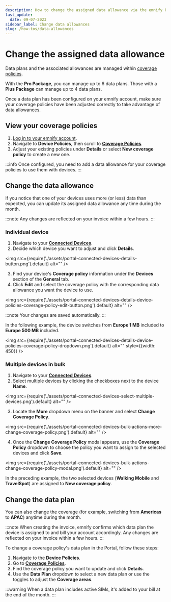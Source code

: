 ```yaml
---
description: How to change the assigned data allowance via the emnify Portal
last_update:
  date: 09-07-2023
sidebar_label: Change data allowances
slug: /how-tos/data-allowances
---
```


# Change the assigned data allowance

Data plans and the associated allowances are managed within [coverage policies](/portal/device-policies#coverage-policies).

With the **Pro Package**, you can manage up to 6 data plans.
Those with a **Plus Package** can manage up to 4 data plans.

Once a data plan has been configured on your emnify account, make sure your coverage policies have been adjusted correctly to take advantage of data allowances.

## View your coverage policies

1. [Log in to your emnify account](https://portal.emnify.com/sign).
1. Navigate to **Device Policies**, then scroll to [**Coverage Policies**](https://portal.emnify.com/device-policies#coverage-policies).
1. Adjust your existing policies under **Details** or select **New coverage policy** to create a new one.

:::info
Once configured, you need to add a data allowance for your coverage policies to use them with devices.
:::

## Change the data allowance

If you notice that one of your devices uses more (or less) data than expected, you can update its assigned data allowance any time during the month.

:::note
Any changes are reflected on your invoice within a few hours.
:::

### Individual device

1. Navigate to your [**Connected Devices**](https://portal.emnify.com/connected-devices).
2. Decide which device you want to adjust and click **Details**.

<img
  src={require('./assets/portal-connected-devices-details-button.png').default}
  alt=""
/>

3. Find your device's **Coverage policy** information under the **Devices** section of the **General** tab.
4. Click **Edit** and select the coverage policy with the corresponding data allowance you want the device to use.

<img
  src={require('./assets/portal-connected-devices-details-device-policies-coverage-policy-edit-button.png').default}
  alt=""
/>

:::note
Your changes are saved automatically.
:::

In the following example, the device switches from **Europe 1 MB** included to **Europe 500 MB** included.

<img
  src={require('./assets/portal-connected-devices-details-device-policies-coverage-policy-dropdown.png').default}
  alt=""
  style={{width: 450}}
/>

### Multiple devices in bulk

1. Navigate to your [**Connected Devices**](https://portal.emnify.com/connected-devices).
2. Select multiple devices by clicking the checkboxes next to the device **Name**.

<img
  src={require('./assets/portal-connected-devices-select-multiple-devices.png').default}
  alt=""
/>

3. Locate the **More** dropdown menu on the banner and select **Change Coverage Policy**.

<img
  src={require('./assets/portal-connected-devices-bulk-actions-more-change-coverage-policy.png').default}
  alt=""
/>

4. Once the **Change Coverage Policy** modal appears, use the **Coverage Policy** dropdown to choose the policy you want to assign to the selected devices and click **Save**.

<img
  src={require('./assets/portal-connected-devices-bulk-actions-change-coverage-policy-modal.png').default}
  alt=""
/>

In the preceding example, the two selected devices (**Walking Mobile** and **TravelSpot**) are assigned to **New coverage policy**.

## Change the data plan

You can also change the coverage (for example, switching from **Americas** to **APAC**) anytime during the month.

:::note
When creating the invoice, emnify confirms which data plan the device is assigned to and bill your account accordingly.
Any changes are reflected on your invoice within a few hours.
:::

To change a coverage policy's data plan in the Portal, follow these steps:

1. Navigate to the **Device Policies**.
1. Go to [**Coverage Policies**](https://portal.emnify.com/device-policies).
1. Find the coverage policy you want to update and click **Details**.
1. Use the **Data Plan** dropdown to select a new data plan or use the toggles to adjust the **Coverage areas**.

:::warning
When a data plan includes active SIMs, it's added to your bill at the end of the month.
:::
